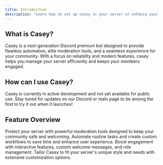 ```yaml
---
title: Introduction
description: "Learn how to set up casey in your server or enhance your everyday use with commands & more."
---
```


## What is Casey?

<Note>
Casey is a next-generation Discord premium bot designed to provide flawless automation, elite moderation tools, and a seamless experience for your community. With a focus on reliability and modern features, casey helps you manage your server efficiently and keeps your members engaged.
</Note>

## How can I use Casey?

<Warning>
Casey is currently in active development and not yet available for public use. Stay tuned for updates on our Discord or main page to be among the first to try it out when it launches!
</Warning>

## Feature Overview

<CardGroup cols={2}>
  <Card title="Advanced Moderation" icon="shield-halved">
    Protect your server with powerful moderation tools designed to keep your community safe and welcoming.
  </Card>
  
  <Card title="Automation" icon="robot">
    Automate routine tasks and create custom workflows to save time and enhance user experience.
  </Card>
  
  <Card title="Community Engagement" icon="users">
    Boost engagement with interactive features, custom welcome messages, and role management.
  </Card>
  
  <Card title="Customization" icon="palette">
    Tailor Casey to fit your server's unique style and needs with extensive customization options.
  </Card>
</CardGroup>
